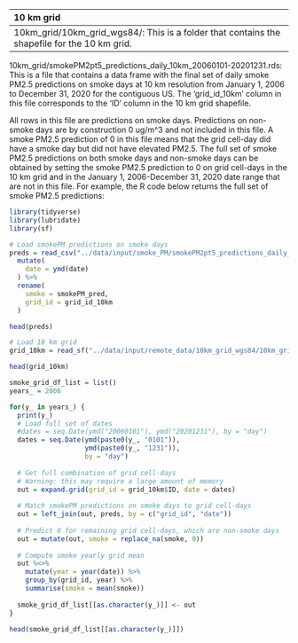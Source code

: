 
--------------------------------------------------------------------------------
10 km grid
--------------------------------------------------------------------------------
10km_grid/10km_grid_wgs84/:
This is a folder that contains the shapefile for the 10 km grid.

--------------------------------------------------------------------------------
10km_grid/smokePM2pt5_predictions_daily_10km_20060101-20201231.rds:
This is a file that contains a data frame with the final set of daily smoke PM2.5 predictions on smoke days at 10 km resolution from January 1, 2006 to December 31, 2020 for the contiguous US. The 'grid_id_10km' column in this file corresponds to the 'ID' column in the 10 km grid shapefile.

All rows in this file are predictions on smoke days. Predictions on non-smoke days are by construction 0 ug/m^3 and not included in this file. A smoke PM2.5 prediction of 0 in this file means that the grid cell-day did have a smoke day but did not have elevated PM2.5. The full set of smoke PM2.5 predictions on both smoke days and non-smoke days can be obtained by setting the smoke PM2.5 prediction to 0 on grid cell-days in the 10 km grid and in the January 1, 2006-December 31, 2020 date range that are not in this file. For example, the R code below returns the full set of smoke PM2.5 predictions:

```r
library(tidyverse)
library(lubridate)
library(sf)
```

```r
# Load smokePM predictions on smoke days
preds = read_csv("../data/input/smoke_PM/smokePM2pt5_predictions_daily_10km_20060101-20201231.csv") %>% 
  mutate(
    date = ymd(date)
  ) %>% 
  rename(
    smoke = smokePM_pred,
    grid_id = grid_id_10km
  )

head(preds)
```

```r
# Load 10 km grid
grid_10km = read_sf("../data/input/remote_data/10km_grid_wgs84/10km_grid_wgs84.shp")

head(grid_10km)
```

```r
smoke_grid_df_list = list()
years_ = 2006

for(y_ in years_) {
  print(y_)
  # Load full set of dates
  #dates = seq.Date(ymd("20060101"), ymd("20201231"), by = "day")
  dates = seq.Date(ymd(paste0(y_, "0101")), 
                   ymd(paste0(y_, "1231")), 
                   by = "day")
  
  # Get full combination of grid cell-days
  # Warning: this may require a large amount of memory
  out = expand.grid(grid_id = grid_10km$ID, date = dates)
  
  # Match smokePM predictions on smoke days to grid cell-days
  out = left_join(out, preds, by = c("grid_id", "date"))
  
  # Predict 0 for remaining grid cell-days, which are non-smoke days
  out = mutate(out, smoke = replace_na(smoke, 0))
  
  # Compute smoke yearly grid mean
  out %<>% 
    mutate(year = year(date)) %>% 
    group_by(grid_id, year) %>% 
    summarise(smoke = mean(smoke))
  
  smoke_grid_df_list[[as.character(y_)]] <- out
}

head(smoke_grid_df_list[[as.character(y_)]])
```
